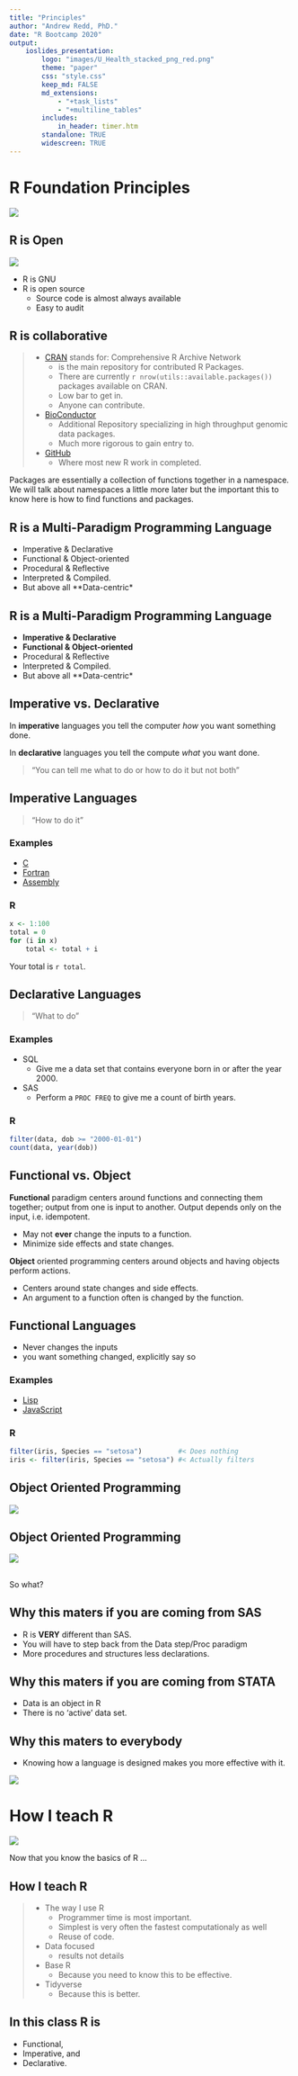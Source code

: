 ```yaml
---
title: "Principles"
author: "Andrew Redd, PhD."
date: "R Bootcamp 2020"
output:
    ioslides_presentation:
        logo: "images/U_Health_stacked_png_red.png"
        theme: "paper"
        css: "style.css"
        keep_md: FALSE
        md_extensions:
            - "+task_lists"
            - "+multiline_tables"
        includes:
            in_header: timer.htm
        standalone: TRUE
        widescreen: TRUE
---
```


# R Foundation Principles

![](images/R_logo.svg)

## R is Open

![](images/GNU.svg){.float-right}

* R is GNU
* R is open source
    + Source code is almost always available
    + Easy to audit

## R is collaborative

> * [CRAN](https://cran.r-project.org/) stands for: Comprehensive R Archive Network
>     + is the main repository for contributed R Packages.
>     + There are currently `r nrow(utils::available.packages())` packages available on CRAN.
>     + Low bar to get in.
>     + Anyone can contribute.
> * [BioConductor](http://www.bioconductor.org/)
>     + Additional Repository specializing in high throughput genomic data packages.
>     + Much more rigorous to gain entry to.
> * [GitHub](https://github.com/search/advanced)
>     + Where most new R work in completed.

:::notes
Packages are essentially a collection of functions together in a
namespace.  We will talk about namespaces a little more later but
the important this to know here is how to find functions and
packages.
:::

## R is a Multi-Paradigm Programming Language

* Imperative & Declarative
* Functional & Object-oriented
* Procedural & Reflective
* Interpreted & Compiled.
* But above all **Data-centric*

## R is a Multi-Paradigm Programming Language

* **Imperative & Declarative**
* **Functional & Object-oriented**
* Procedural & Reflective
* Interpreted & Compiled.
* But above all **Data-centric*

## Imperative vs. Declarative

In **imperative** languages you tell the computer *how* you want something done.

In **declarative** languages you tell the compute *what* you want done.

>  "You can tell me what to do or how to do it but not both"

## Imperative Languages

> "How to do it"

### Examples

* [C](https://en.wikipedia.org/wiki/The_C_Programming_Language)
* [Fortran](https://en.wikipedia.org/wiki/Fortran)
* [Assembly](https://en.wikipedia.org/wiki/Assembly_language)

### R
```r
x <- 1:100
total = 0
for (i in x)
    total <- total + i
```

Your total is `r total`.

## Declarative Languages

> "What to do"

### Examples

* SQL
    + Give me a data set that contains everyone born in or after the year 2000.
* SAS
    + Perform a `PROC FREQ` to give me a count of birth years.

### R
```r
filter(data, dob >= "2000-01-01")
count(data, year(dob))
```

## Functional vs. Object

**Functional** paradigm centers around functions and connecting them together;
output from one is input to another.
Output depends only on the input, i.e. idempotent.

* May not **ever** change the inputs to a function.
* Minimize side effects and state changes.

**Object** oriented programming centers around objects and having objects
perform actions.

* Centers around state changes and side effects.
* An argument to a function often is changed by the function.

## Functional Languages

* Never changes the inputs
* you want something changed, explicitly say so

### Examples
* [Lisp](https://en.wikipedia.org/wiki/Common_Lisp)
* [JavaScript](https://en.wikipedia.org/wiki/JavaScript)

### R
```r
filter(iris, Species == "setosa")         #< Does nothing
iris <- filter(iris, Species == "setosa") #< Actually filters
```

## Object Oriented Programming

[![](https://www.azquotes.com/picture-quotes/quote-object-oriented-programming-is-an-exceptionally-bad-idea-which-could-only-have-originated-edsger-dijkstra-7-85-25.jpg){.fullpage}](https://www.azquotes.com/quote/78525)

## Object Oriented Programming
[![](https://www.azquotes.com/picture-quotes/quote-i-used-to-be-enamored-of-object-oriented-programming-i-m-now-finding-myself-leaning-eric-allman-93-23-34.jpg){.fullpage}](https://www.azquotes.com/quote/932334)


## {.flexbox .vcenter}

So what?

## Why this maters if you are coming from SAS

* R is **VERY** different than SAS.
* You will have to step back from the Data step/Proc paradigm
* More procedures and structures less declarations.

## Why this maters if you are coming from STATA

* Data is an object in R
* There is no 'active' data set.

## Why this maters to everybody

* Knowing how a language is designed makes you more effective with it.

[![](https://www.azquotes.com/picture-quotes/quote-you-d-be-surprised-how-many-people-violate-this-simple-principle-every-day-of-their-benjamin-hoff-39-57-21.jpg){.fullwidth}](https://www.azquotes.com/quote/395721)

# How I teach R
[![](https://www.azquotes.com/picture-quotes/quote-the-president-took-the-advice-of-my-east-texas-grandmother-if-you-can-skin-a-cat-without-richard-land-90-66-68.jpg){.fullwidth}](https://www.azquotes.com/quote/906668)

<div class="notes">
Now that you know the basics of R ...
</div>


## How I teach R

> * The way I use R
>   - Programmer time is most important.
>   - Simplest is very often the fastest computationaly as well
>   - Reuse of code.
> * Data focused
>   - results not details
> * Base R
>   - Because you need to know this to be effective.
> * Tidyverse
>   - Because this is better.

## In this class R is

* Functional,
* Imperative, and
* Declarative.
